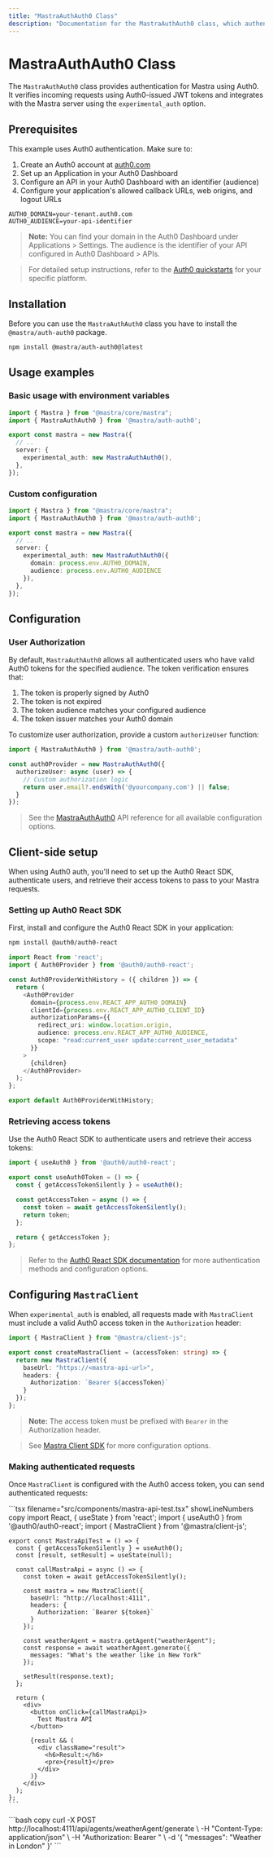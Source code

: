 ```yaml
---
title: "MastraAuthAuth0 Class"
description: "Documentation for the MastraAuthAuth0 class, which authenticates Mastra applications using Auth0 authentication."
---
```



# MastraAuthAuth0 Class

The `MastraAuthAuth0` class provides authentication for Mastra using Auth0. It verifies incoming requests using Auth0-issued JWT tokens and integrates with the Mastra server using the `experimental_auth` option.

## Prerequisites

This example uses Auth0 authentication. Make sure to:

1. Create an Auth0 account at [auth0.com](https://auth0.com/)
2. Set up an Application in your Auth0 Dashboard
3. Configure an API in your Auth0 Dashboard with an identifier (audience)
4. Configure your application's allowed callback URLs, web origins, and logout URLs

```env filename=".env" copy
AUTH0_DOMAIN=your-tenant.auth0.com
AUTH0_AUDIENCE=your-api-identifier
```

> **Note:** You can find your domain in the Auth0 Dashboard under Applications > Settings. The audience is the identifier of your API configured in Auth0 Dashboard > APIs.

> For detailed setup instructions, refer to the [Auth0 quickstarts](https://auth0.com/docs/quickstarts) for your specific platform.

## Installation

Before you can use the `MastraAuthAuth0` class you have to install the `@mastra/auth-auth0` package.

```bash copy
npm install @mastra/auth-auth0@latest
```

## Usage examples

### Basic usage with environment variables

```typescript {2,7} filename="src/mastra/index.ts" showLineNumbers copy
import { Mastra } from "@mastra/core/mastra";
import { MastraAuthAuth0 } from '@mastra/auth-auth0';

export const mastra = new Mastra({
  // ..
  server: {
    experimental_auth: new MastraAuthAuth0(),
  },
});
```

### Custom configuration

```typescript {2,7-10} filename="src/mastra/index.ts" showLineNumbers copy
import { Mastra } from "@mastra/core/mastra";
import { MastraAuthAuth0 } from '@mastra/auth-auth0';

export const mastra = new Mastra({
  // ..
  server: {
    experimental_auth: new MastraAuthAuth0({
      domain: process.env.AUTH0_DOMAIN,
      audience: process.env.AUTH0_AUDIENCE
    }),
  },
});
```

## Configuration

### User Authorization

By default, `MastraAuthAuth0` allows all authenticated users who have valid Auth0 tokens for the specified audience. The token verification ensures that:

1. The token is properly signed by Auth0
2. The token is not expired
3. The token audience matches your configured audience
4. The token issuer matches your Auth0 domain

To customize user authorization, provide a custom `authorizeUser` function:

```typescript filename="src/mastra/auth.ts" showLineNumbers copy
import { MastraAuthAuth0 } from '@mastra/auth-auth0';

const auth0Provider = new MastraAuthAuth0({
  authorizeUser: async (user) => {
    // Custom authorization logic
    return user.email?.endsWith('@yourcompany.com') || false;
  }
});
```

> See the [MastraAuthAuth0](/reference/auth/auth0.mdx) API reference for all available configuration options.

## Client-side setup

When using Auth0 auth, you'll need to set up the Auth0 React SDK, authenticate users, and retrieve their access tokens to pass to your Mastra requests.

### Setting up Auth0 React SDK

First, install and configure the Auth0 React SDK in your application:

```bash copy
npm install @auth0/auth0-react
```

```typescript filename="src/auth0-provider.tsx" showLineNumbers copy
import React from 'react';
import { Auth0Provider } from '@auth0/auth0-react';

const Auth0ProviderWithHistory = ({ children }) => {
  return (
    <Auth0Provider
      domain={process.env.REACT_APP_AUTH0_DOMAIN}
      clientId={process.env.REACT_APP_AUTH0_CLIENT_ID}
      authorizationParams={{
        redirect_uri: window.location.origin,
        audience: process.env.REACT_APP_AUTH0_AUDIENCE,
        scope: "read:current_user update:current_user_metadata"
      }}
    >
      {children}
    </Auth0Provider>
  );
};

export default Auth0ProviderWithHistory;
```

### Retrieving access tokens

Use the Auth0 React SDK to authenticate users and retrieve their access tokens:

```typescript filename="lib/auth.ts" showLineNumbers copy
import { useAuth0 } from '@auth0/auth0-react';

export const useAuth0Token = () => {
  const { getAccessTokenSilently } = useAuth0();

  const getAccessToken = async () => {
    const token = await getAccessTokenSilently();
    return token;
  };

  return { getAccessToken };
};
```

> Refer to the [Auth0 React SDK documentation](https://auth0.com/docs/libraries/auth0-react) for more authentication methods and configuration options.

## Configuring `MastraClient`

When `experimental_auth` is enabled, all requests made with `MastraClient` must include a valid Auth0 access token in the `Authorization` header:

```typescript filename="lib/mastra/mastra-client.ts" showLineNumbers copy
import { MastraClient } from "@mastra/client-js";

export const createMastraClient = (accessToken: string) => {
  return new MastraClient({
    baseUrl: "https://<mastra-api-url>",
    headers: {
      Authorization: `Bearer ${accessToken}`
    }
  });
};
```

> **Note:** The access token must be prefixed with `Bearer` in the Authorization header.

> See [Mastra Client SDK](/server-db/mastra-client.mdx) for more configuration options.

### Making authenticated requests

Once `MastraClient` is configured with the Auth0 access token, you can send authenticated requests:

<Tabs>
  <TabItem value="react" label="React">
    ```tsx filename="src/components/mastra-api-test.tsx" showLineNumbers copy
    import React, { useState } from 'react';
    import { useAuth0 } from '@auth0/auth0-react';
    import { MastraClient } from '@mastra/client-js';

    export const MastraApiTest = () => {
      const { getAccessTokenSilently } = useAuth0();
      const [result, setResult] = useState(null);

      const callMastraApi = async () => {
        const token = await getAccessTokenSilently();

        const mastra = new MastraClient({
          baseUrl: "http://localhost:4111",
          headers: {
            Authorization: `Bearer ${token}`
          }
        });

        const weatherAgent = mastra.getAgent("weatherAgent");
        const response = await weatherAgent.generate({
          messages: "What's the weather like in New York"
        });

        setResult(response.text);
      };

      return (
        <div>
          <button onClick={callMastraApi}>
            Test Mastra API
          </button>

          {result && (
            <div className="result">
              <h6>Result:</h6>
              <pre>{result}</pre>
            </div>
          )}
        </div>
      );
    };
    ```
  </TabItem>
  <TabItem value="curl" label="cURL">
    ```bash copy
    curl -X POST http://localhost:4111/api/agents/weatherAgent/generate \
      -H "Content-Type: application/json" \
      -H "Authorization: Bearer <your-auth0-access-token>" \
      -d '{
        "messages": "Weather in London"
      }'
    ```
  </TabItem>
</Tabs>

